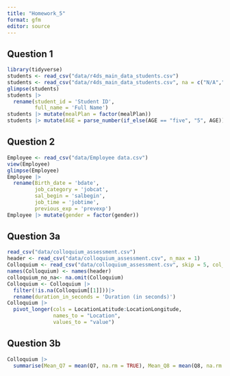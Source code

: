 ```yaml
---
title: "Homework_5"
format: gfm
editor: source
---
```


## Question 1

```r
library(tidyverse)
students <- read_csv("data/r4ds_main_data_students.csv")
students <- read_csv("data/r4ds_main_data_students.csv", na = c("N/A",""))
glimpse(students)
students |> 
  rename(student_id = 'Student ID',
         full_name = 'Full Name')
students |> mutate(mealPlan = factor(mealPlan))
students |> mutate(AGE = parse_number(if_else(AGE == "five", "5", AGE)))
```

## Question 2

```r
Employee <- read_csv("data/Employee data.csv")
view(Employee)
glimpse(Employee)
Employee |> 
  rename(Birth_date = 'bdate',
         job_category = 'jobcat',
         sal_begin = 'salbegin',
         job_time = 'jobtime',
         previous_exp = 'prevexp')
Employee |> mutate(gender = factor(gender))
```

## Question 3a

```r
read_csv("data/colloquium_assessment.csv")
header <- read_csv("data/colloquium_assessment.csv", n_max = 1)
Colloquium <- read_csv("data/colloquium_assessment.csv", skip = 5, col_names = FALSE)
names(Colloquium) <- names(header)
colloquium_no_na<- na.omit(Colloquium)
Colloquium <- Colloquium |>
  filter(!is.na(Colloquium[[1]]))|>
  rename(duration_in_seconds = 'Duration (in seconds)')
Colloquium |> 
  pivot_longer(cols = LocationLatitude:LocationLongitude,
               names_to = "Location", 
               values_to = "value")

```

## Question 3b

```r
Colloquium |>
  summarise(Mean_Q7 = mean(Q7, na.rm = TRUE), Mean_Q8 = mean(Q8, na.rm = TRUE), Mean_Q9 = mean(Q9, na.rm = TRUE), Mean_Q10 = mean(Q10, na.rm = TRUE))

```
